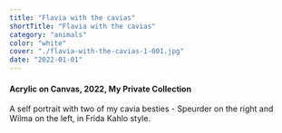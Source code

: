 ```yaml
---
title: "Flavia with the cavias"
shortTitle: "Flavia with the cavias"
category: "animals"
color: "white"
cover: "./flavia-with-the-cavias-1-001.jpg"
date: "2022-01-01"
---
```

    
#### Acrylic on Canvas, 2022, My Private Collection
    
A self portrait with two of my cavia besties - Speurder on the right and Wilma on the left, in Frida Kahlo style.
